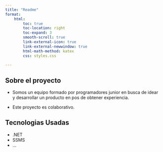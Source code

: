 ```yaml
---
title: "Readme"
format:
    html:
        toc: true
        toc-location: right
        toc-expand: 3
        smooth-scroll: true
        link-external-icon: true
        link-external-newwindow: true
        html-math-method: katex
        css: styles.css
     
---
```


## Sobre el proyecto

- Somos un equipo formado por programadores junior en busca de idear y desarrollar un producto en pos de obtener experiencia.

- Este proyecto es colaborativo.

## Tecnologias Usadas

- .NET
- SSMS
- ...



